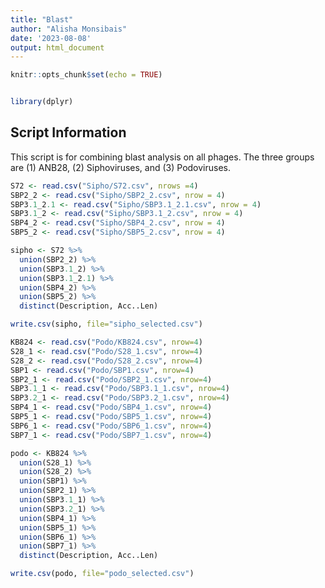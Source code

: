 ```yaml
---
title: "Blast"
author: "Alisha Monsibais"
date: '2023-08-08'
output: html_document
---
```


```r
knitr::opts_chunk$set(echo = TRUE)


library(dplyr)
```

## Script Information 
This script is for combining blast analysis on all phages. The three groups are (1) ANB28, (2) Siphoviruses, and (3) Podoviruses. 


```r

S72 <- read.csv("Sipho/S72.csv", nrows =4)
SBP2_2 <- read.csv("Sipho/SBP2_2.csv", nrow = 4)
SBP3.1_2.1 <- read.csv("Sipho/SBP3.1_2.1.csv", nrow = 4)
SBP3.1_2 <- read.csv("Sipho/SBP3.1_2.csv", nrow = 4)
SBP4_2 <- read.csv("Sipho/SBP4_2.csv", nrow = 4)
SBP5_2 <- read.csv("Sipho/SBP5_2.csv", nrow = 4)

sipho <- S72 %>%
  union(SBP2_2) %>%
  union(SBP3.1_2) %>%
  union(SBP3.1_2.1) %>%
  union(SBP4_2) %>%
  union(SBP5_2) %>%
  distinct(Description, Acc..Len)

write.csv(sipho, file="sipho_selected.csv")

```


```r

KB824 <- read.csv("Podo/KB824.csv", nrow=4)
S28_1 <- read.csv("Podo/S28_1.csv", nrow=4)
S28_2 <- read.csv("Podo/S28_2.csv", nrow=4)
SBP1 <- read.csv("Podo/SBP1.csv", nrow=4)
SBP2_1 <- read.csv("Podo/SBP2_1.csv", nrow=4)
SBP3.1_1 <- read.csv("Podo/SBP3.1_1.csv", nrow=4)
SBP3.2_1 <- read.csv("Podo/SBP3.2_1.csv", nrow=4)
SBP4_1 <- read.csv("Podo/SBP4_1.csv", nrow=4)
SBP5_1 <- read.csv("Podo/SBP5_1.csv", nrow=4)
SBP6_1 <- read.csv("Podo/SBP6_1.csv", nrow=4)
SBP7_1 <- read.csv("Podo/SBP7_1.csv", nrow=4)

podo <- KB824 %>%
  union(S28_1) %>%
  union(S28_2) %>%
  union(SBP1) %>%
  union(SBP2_1) %>%
  union(SBP3.1_1) %>%
  union(SBP3.2_1) %>%
  union(SBP4_1) %>%
  union(SBP5_1) %>%
  union(SBP6_1) %>%
  union(SBP7_1) %>%
  distinct(Description, Acc..Len)

write.csv(podo, file="podo_selected.csv")


```

